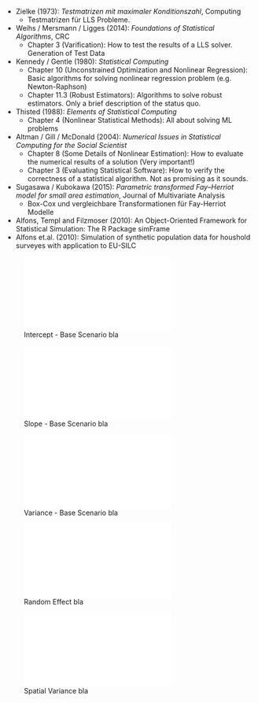 - Zielke (1973): *Testmatrizen mit maximaler Konditionszahl*, Computing
    - Testmatrizen für LLS Probleme.

- Weihs / Mersmann / Ligges (2014): *Foundations of Statistical Algorithms*,
    CRC
    - Chapter 3 (Varification): How to test the results of a LLS solver.
        Generation of Test Data

- Kennedy / Gentle (1980): *Statistical Computing*
    - Chapter 10 (Unconstrained Optimization and Nonlinear Regression):
    Basic algorithms for solving nonlinear regression problem (e.g.
    Newton-Raphson)
    - Chapter 11.3 (Robust Estimators): Algorithms to solve robust
    estimators. Only a brief description of the status quo.

- Thisted (1988): *Elements of Statistical Computing*
    - Chapter 4 (Nonlinear Statistical Methods): All about solving ML
        problems
    
- Altman / Gill / McDonald (2004): *Numerical Issues in Statistical
    Computing for the Social Scientist*
    - Chapter 8 (Some Details of Nonlinear Estimation): How to evaluate the
    numerical results of a solution (Very important!)
    - Chapter 3 (Evaluating Statistical Software): How to verify the
    correctness of a statistical algorithm. Not as promising as it sounds.

- Sugasawa / Kubokawa (2015): *Parametric transformed Fay–Herriot model for
    small area estimation*, Journal of Multivariate Analysis
    - Box-Cox und vergleichbare Transformationen für Fay-Herriot Modelle

- Alfons, Templ and Filzmoser (2010): An Object-Oriented Framework for Statistical Simulation: The R Package simFrame
- Alfons et.al. (2010): Simulation of synthetic population data for houshold surveyes with application to EU-SILC

![Intercept - Base Scenario \newline 
  \hspace{\linewidth} bla](figs/stability_intercept_base.pdf)

![Slope - Base Scenario \newline 
  \hspace{\linewidth} bla](figs/stability_slope_base.pdf)

![Variance - Base Scenario \newline 
  \hspace{\linewidth} bla](figs/stability_variance_base.pdf)

![Random Effect \newline 
  \hspace{\linewidth} bla](figs/stability_random_effect_base.pdf)

\input{tabs/stability_fh.tex}

![Spatial Variance \newline 
  \hspace{\linewidth} bla](figs/stability_variance_spatial.pdf)

